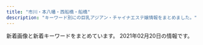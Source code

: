 ```yaml
---
title: "市川・本八幡・西船橋・船橋"
description: "キーワード別にの巨乳アジアン・チャイナエステ嬢情報をまとめました。"
---
```


新着画像と新着キーワードをまとめています。
2021年02月20日の情報です。

<DmmAffiliateIns />
<KeywordTable
  shops={
    [
    {
        "name": "\u30d5\u30a7\u30a2\u30ea\u30fc",
        "img_links": [
            "http://www.club.relaxjp.info/images/rec1.png",
            "http://www.club.relaxjp.info/images/sys3.png",
            "http://www.club.relaxjp.info/files/007.jpg",
            "http://www.club.relaxjp.info/files/013.jpg",
            "http://www.club.relaxjp.info/images/staff_t.png",
            "http://www.club.relaxjp.info/files/007-02.jpg",
            "http://www.club.relaxjp.info/images/mobile.jpg",
            "http://www.club.relaxjp.info/images/interior_t.png",
            "http://www.club.relaxjp.info/images/int1.png",
            "http://www.club.relaxjp.info/images/link_t.png",
            "http://www.club.relaxjp.info/images/rec2.png",
            "http://www.club.relaxjp.info/images/sys1.png",
            "http://www.club.relaxjp.info/files/004-02.jpg",
            "http://www.club.relaxjp.info/images/ta.jpg",
            "http://www.club.relaxjp.info/files/004.jpg",
            "http://www.club.relaxjp.info/images/head.jpg",
            "http://www.club.relaxjp.info/files/014-02.jpg",
            "http://www.club.relaxjp.info/files/009-02.jpg",
            "http://www.club.relaxjp.info/files/014.jpg",
            "http://www.club.relaxjp.info/images/int2.png",
            "http://www.club.relaxjp.info/images/line.png",
            "http://www.club.relaxjp.info/files/009.jpg",
            "http://www.club.relaxjp.info/images/sys2.png",
            "http://www.club.relaxjp.info/files/006-02.jpg",
            "http://www.club.relaxjp.info/images/b1.jpg",
            "http://www.club.relaxjp.info/files/013-02.jpg",
            "http://www.club.relaxjp.info/images/b2.jpg",
            "http://www.club.relaxjp.info/files/006.jpg"
        ],
        "url": "http://www.club.relaxjp.info/",
        "station": "JR\u672c\u516b\u5e61\u99c5\u5317\u53e3",
        "keywords": {
            "D": 5,
            "86": 2,
            "C": 1,
            "87": 4
        }
    },
    {
        "keywords": {
            "86": 1,
            "87": 5,
            "D": 6
        },
        "img_links": [
            "http://www.gokujobijin.iesjp.com/images/top01.png",
            "http://www.gokujobijin.iesjp.com/files/004-02.jpg",
            "http://www.gokujobijin.iesjp.com/files/004.jpg",
            "http://www.gokujobijin.iesjp.com/files/002.jpg",
            "http://www.gokujobijin.iesjp.com/files/006.jpg",
            "http://www.gokujobijin.iesjp.com/images/nav-005.png",
            "http://www.gokujobijin.iesjp.com/images/nav-003.png",
            "http://www.gokujobijin.iesjp.com/files/005.jpg",
            "http://www.gokujobijin.iesjp.com/files/007.jpg",
            "http://www.gokujobijin.iesjp.com/images/tel.png",
            "http://www.gokujobijin.iesjp.com/images/top003.png",
            "http://www.gokujobijin.iesjp.com/images/s1.jpg",
            "http://www.gokujobijin.iesjp.com/files/002-02.jpg",
            "http://www.gokujobijin.iesjp.com/images/nav-001.png",
            "http://www.gokujobijin.iesjp.com/files/007-02.jpg",
            "http://www.gokujobijin.iesjp.com/files/005-02.jpg",
            "http://www.gokujobijin.iesjp.com/images/top02-left.png",
            "http://www.gokujobijin.iesjp.com/images/nav-002.png",
            "http://www.gokujobijin.iesjp.com/images/osusume01.png",
            "http://www.gokujobijin.iesjp.com/images/nav-004.png",
            "http://www.gokujobijin.iesjp.com/images/nav-006.png",
            "http://www.gokujobijin.iesjp.com/files/006-02.jpg",
            "http://www.gokujobijin.iesjp.com/files/001-02.jpg",
            "http://www.gokujobijin.iesjp.com/files/001.jpg"
        ],
        "url": "http://www.gokujobijin.iesjp.com/",
        "station": "JR\u8239\u6a4b\u99c5\u5317\u53e3",
        "name": "\u6975\u4e0a\u7f8e\u4eba"
    },
    {
        "url": "https://prince.iest.info/",
        "keywords": {},
        "station": "JR\u897f\u8239\u6a4b\u99c5\u5317\u53e3",
        "name": "\u30d7\u30ea\u30f3\u30bb\u30b9",
        "img_links": []
    },
    {
        "station": "JR\u8239\u6a4b\u99c5\u5317\u53e3",
        "img_links": [
            "http://happy.relaxnabi.com/css/staff/staff000008.jpg",
            "http://happy.relaxnabi.com/css/nav/nav-001.png",
            "http://happy.relaxnabi.com/css/nav/nav-002.png",
            "http://happy.relaxnabi.com/css/staff/staff017.jpg",
            "http://happy.relaxnabi.com/css/staff/staff-04.jpg",
            "http://happy.relaxnabi.com/css/staff/staff-007-a.jpg",
            "http://happy.relaxnabi.com/css/staff/staff-10.jpg",
            "http://happy.relaxnabi.com/css/staff/staff000008-a.jpg",
            "http://happy.relaxnabi.com/css/staff/staff-007.jpg",
            "http://happy.relaxnabi.com/css/staff/staff017-a.jpg",
            "http://happy.relaxnabi.com/css/top0001.png",
            "http://happy.relaxnabi.com/css/nav/nav-004.png",
            "http://happy.relaxnabi.com/css/staff/staff0001.jpg",
            "http://happy.relaxnabi.com/css/nav/nav-003.png",
            "http://happy.relaxnabi.com/css/staff/staff-04-a.jpg",
            "http://happy.relaxnabi.com/css/staff/staff-05-a.jpg",
            "http://happy.relaxnabi.com/css/staff/staff0001-a.jpg",
            "http://happy.relaxnabi.com/css/staff/staff000003-a.jpg",
            "http://happy.relaxnabi.com/css/staff/staff000003.jpg",
            "http://happy.relaxnabi.com/css/nav/nav-006.png",
            "http://happy.relaxnabi.com/css/staff/staff-10-a.jpg",
            "http://happy.relaxnabi.com/css/staff/staff-05.jpg",
            "http://happy.relaxnabi.com/css/nav/nav-005.png",
            "http://happy.relaxnabi.com/css/tel01.png",
            "http://happy.relaxnabi.com/css/top-03.png"
        ],
        "name": "\u30de\u30fc\u30e1\u30a4\u30c9",
        "keywords": {
            "F": 1,
            "E": 4,
            "D": 2,
            "91": 1,
            "90": 2,
            "92": 4,
            "88": 1
        },
        "url": "http://happy.relaxnabi.com/"
    },
    {
        "url": "http://nigyohime.ebb.jp/",
        "station": "JR\u5e02\u5ddd\u99c5\u5357\u53e3",
        "name": "\u4eba\u9b5a\u59eb",
        "img_links": [
            "http://nigyohime.ebb.jp/top.jpg",
            "http://nigyohime.ebb.jp/2/uploadimg/1606276938.jpg",
            "http://nigyohime.ebb.jp/2/uploadimg/1606276885.jpg",
            "http://nigyohime.ebb.jp/ditu2.jpg",
            "http://nigyohime.ebb.jp/3.jpg",
            "http://nigyohime.ebb.jp/2.jpg",
            "http://nigyohime.ebb.jp/b_news.png",
            "http://nigyohime.ebb.jp/4.jpg",
            "http://nigyohime.ebb.jp/1.jpg",
            "http://nigyohime.ebb.jp/2/uploadimg/1610266405.jpg",
            "http://nigyohime.ebb.jp/b_girl.png",
            "http://nigyohime.ebb.jp/staff_t.jpg",
            "http://nigyohime.ebb.jp/line.png",
            "http://nigyohime.ebb.jp/2/uploadimg/1606276829.jpg"
        ],
        "keywords": {
            "C": 6,
            "86": 6,
            "83": 6
        }
    },
    {
        "url": "http://yusintei.top/",
        "station": "\u539f\u6728\u4e2d\u5c71\u99c5\u5317\u53e3",
        "name": "\u7652\u5fc3\u90b8",
        "keywords": {
            "83": 1,
            "E": 1,
            "C": 1,
            "D": 1,
            "84": 1,
            "86": 1
        },
        "img_links": [
            "http://yusintei.top/images/g112.jpg",
            "http://yusintei.top/images/yuli.jpg",
            "http://yusintei.top/images/p1.jpg",
            "http://yusintei.top/images/nei2.jpg",
            "http://yusintei.top/images/g113.jpg",
            "http://yusintei.top/images/p3.jpg",
            "http://yusintei.top/images/men_4.png",
            "http://yusintei.top/images/zi-staff.png",
            "http://yusintei.top/images/g9.jpg",
            "http://yusintei.top/images/g114.jpg",
            "http://yusintei.top/images/left3.jpg",
            "http://yusintei.top/images/g83.jpg",
            "http://yusintei.top/images/men_6.png",
            "http://yusintei.top/images/men_1.png",
            "http://yusintei.top/images/p8.jpg",
            "http://yusintei.top/images/p5.jpg",
            "http://yusintei.top/images/yumi.jpg",
            "http://yusintei.top/images/men_2.png",
            "http://yusintei.top/images/01.jpg",
            "http://yusintei.top/images/g1.jpg",
            "http://yusintei.top/images/g1-2.jpg",
            "http://yusintei.top/images/g10.jpg",
            "http://yusintei.top/images/g7.jpg",
            "http://yusintei.top/images/g84.jpg",
            "http://yusintei.top/images/men_7.png",
            "http://yusintei.top/images/01.png",
            "http://yusintei.top/images/g82.jpg",
            "http://yusintei.top/images/g12.jpg",
            "http://yusintei.top/images/p2.jpg",
            "http://yusintei.top/images/tel.jpg",
            "http://yusintei.top/images/p6.jpg",
            "http://yusintei.top/images/p4.jpg",
            "http://yusintei.top/images/men_5.png",
            "http://yusintei.top/images/emi.jpg",
            "http://yusintei.top/images/g0.jpg",
            "http://yusintei.top/images/g8.jpg",
            "http://yusintei.top/images/g1-3.jpg",
            "http://yusintei.top/images/g2.jpg",
            "http://yusintei.top/images/g11.jpg",
            "http://yusintei.top/images/p7.jpg",
            "http://yusintei.top/images/men_3.png",
            "http://yusintei.top/images/zi-link.png"
        ]
    },
    {
        "station": "JR\u8239\u6a4b\u99c5\u5357\u53e3",
        "name": "\u304a\u304b\u3048\u308a",
        "url": "http://www.rainday.tokyo/",
        "keywords": {
            "D": 8,
            "84": 2,
            "C": 19
        },
        "img_links": [
            "http://www.rainday.tokyo/picture/top-img10.jpg",
            "http://www.rainday.tokyo/uploads/210128/1-21012Q34342456.jpg",
            "http://www.rainday.tokyo/picture/top-img01.png",
            "http://www.rainday.tokyo/uploads/210201/1-210201093404243.jpg",
            "http://www.rainday.tokyo/uploads/210114/1-2101140ZUK24.jpg",
            "http://www.rainday.tokyo/uploads/201012/1-201012131606344.jpg",
            "http://www.rainday.tokyo/uploads/201006/1-201006105515150.jpg",
            "http://www.rainday.tokyo/picture/3.jpg",
            "http://www.rainday.tokyo/uploads/201012/1-201012133110634.jpg",
            "http://www.rainday.tokyo/picture/tel.png",
            "http://www.rainday.tokyo/picture/2.jpg",
            "http://www.rainday.tokyo/picture/call.png",
            "http://www.rainday.tokyo/uploads/200612/1-200612091HL45.jpg",
            "http://www.rainday.tokyo/uploads/210128/1-21012Q34313I2.jpg",
            "http://www.rainday.tokyo/uploads/201005/1-201005135243W9.jpg",
            "http://www.rainday.tokyo/uploads/210217/1-21021G10339601.jpg",
            "http://www.rainday.tokyo/uploads/201208/1-20120QS92JD.jpg",
            "http://www.rainday.tokyo/uploads/201005/1-201005135623432.jpg",
            "http://www.rainday.tokyo/picture/4.jpg",
            "http://www.rainday.tokyo/uploads/201006/1-201006105351493.jpg",
            "http://www.rainday.tokyo/uploads/210201/1-210201093HN54.jpg",
            "http://www.rainday.tokyo/uploads/210217/1-21021G10356341.jpg",
            "http://www.rainday.tokyo/uploads/201005/1-201005135253U5.jpg",
            "http://www.rainday.tokyo/uploads/210114/1-2101140ZT91P.jpg",
            "http://www.rainday.tokyo/uploads/201005/1-2010051356113O.jpg",
            "http://www.rainday.tokyo/uploads/200612/1-20061209132D50.jpg",
            "http://www.rainday.tokyo/picture/1.jpg",
            "http://www.rainday.tokyo/uploads/200612/1-200612091611154.jpg"
        ]
    },
    {
        "img_links": [
            "http://tubakihime.link/_src/51831242/wechatimg145.jpg",
            "http://tubakihime.link/_src/51634162/wechatimg12_20210219184058214.jpg",
            "http://tubakihime.link/_src/51831241/wechatimg145.jpg",
            "http://tubakihime.link/_src/51634167/wechatimg10_20210219184058182.jpg",
            "http://tubakihime.link/_src/51831231/wechatimg145.jpg",
            "http://tubakihime.link/_src/49749213/wechatimg198_20190126093224863.jpg",
            "http://tubakihime.link/_src/51831233/wechatimg146_20210209143323225.jpg",
            "http://tubakihime.link/_src/51634163/wechatimg12_20210219184058214.jpg",
            "http://tubakihime.link/_src/49749272/navinavi_01.png",
            "http://tubakihime.link/_src/51831235/wechatimg146_20210209143323225.jpg",
            "http://tubakihime.link/_src/49749276/cam.jpg",
            "http://tubakihime.link/_src/49749299/slider2_20201209160139115.jpg",
            "http://tubakihime.link/_src/51634168/wechatimg10_20210219184058182.jpg",
            "http://tubakihime.link/_src/51634164/wechatimg11.jpg",
            "http://tubakihime.link/_src/49749301/slider1_20201209160139057.jpg",
            "http://tubakihime.link/_src/49749300/slider3_20201209160139119.jpg",
            "http://tubakihime.link/_src/51831232/wechatimg144.jpg",
            "http://tubakihime.link/_src/50686081/wechatimg12_20210219184058214.jpg",
            "http://tubakihime.link/_src/49749211/_k3_4082.jpg",
            "http://tubakihime.link/_src/51634161/wechatimg12_20210219184058214.jpg",
            "http://tubakihime.link/_src/51831236/wechatimg146_20210209143323225.jpg",
            "http://tubakihime.link/_src/51831240/wechatimg144.jpg",
            "http://tubakihime.link/_src/49922107/wechatimg10_20210219184058182.jpg",
            "http://tubakihime.link/_src/49922108/wechatimg11.jpg",
            "http://tubakihime.link/_src/51831239/wechatimg144.jpg",
            "http://tubakihime.link/_src/51831237/wechatimg146_20210209143323225.jpg",
            "http://tubakihime.link/_src/51634169/wechatimg10_20210219184058182.jpg",
            "http://tubakihime.link/_src/49749274/navinavi_02.png",
            "http://tubakihime.link/_src/51634166/wechatimg11.jpg",
            "http://tubakihime.link/_src/51634165/wechatimg11.jpg",
            "http://tubakihime.link/_src/51831243/wechatimg145.jpg",
            "http://tubakihime.link/_src/49749277/cam.jpg",
            "http://tubakihime.link/_src/49749257/slider5_20201209160139125.jpg",
            "http://tubakihime.link/_src/51831238/wechatimg144.jpg"
        ],
        "keywords": {},
        "name": "\u304a\u5e30\u308ababy",
        "url": "http://tubakihime.link/",
        "station": "JR\u8239\u6a4b\u99c5\u5357\u30ed"
    },
    {
        "name": "\u5f69",
        "url": "http://www.aya-aroma.com/",
        "img_links": [
            "http://www.aya-aroma.com/files/010-03.jpg",
            "http://www.aya-aroma.com/files/010.jpg",
            "http://www.aya-aroma.com/images/melmaga.jpg",
            "http://www.aya-aroma.com/files/008-02.jpg",
            "http://www.aya-aroma.com/files/008.jpg",
            "http://www.aya-aroma.com/files/002.jpg",
            "http://www.aya-aroma.com/files/002-03.jpg",
            "http://www.aya-aroma.com/files/003-02.jpg",
            "http://www.aya-aroma.com/files/003-03.jpg",
            "http://www.aya-aroma.com/images/mobile.jpg",
            "http://www.aya-aroma.com/files/015-02.jpg",
            "http://www.aya-aroma.com/images/concept.jpg",
            "http://www.aya-aroma.com/files/015-03.jpg",
            "http://www.aya-aroma.com/files/001.jpg",
            "http://www.aya-aroma.com/files/001-03.jpg",
            "http://www.aya-aroma.com/files/010-02.jpg",
            "http://www.aya-aroma.com/files/015.jpg",
            "http://www.aya-aroma.com/images/coverGirlParts.png",
            "http://www.aya-aroma.com/images/backlistbtn.png",
            "http://www.aya-aroma.com/files/002-02.jpg",
            "http://www.aya-aroma.com/files/003.jpg",
            "http://www.aya-aroma.com/files/001-02.jpg",
            "http://www.aya-aroma.com/files/008-03.jpg"
        ],
        "station": "JR\u5e02\u5ddd\u99c5\u5357\u53e3",
        "keywords": {
            "D": 9,
            "87": 3,
            "C": 6,
            "84": 3,
            "86": 12
        }
    },
    {
        "img_links": [
            "http://iyashinomori.dnsfor.me/images/masmises.jpg",
            "http://iyashinomori.dnsfor.me/images/akasuri.jpg",
            "http://iyashinomori.dnsfor.me/images/ami.jpg",
            "http://iyashinomori.dnsfor.me/images/aroma.jpg",
            "http://iyashinomori.dnsfor.me/images/massaji.jpg",
            "http://iyashinomori.dnsfor.me/images/mas-de.jpg",
            "http://iyashinomori.dnsfor.me/images/aya2.jpg",
            "http://iyashinomori.dnsfor.me/images/momoka.jpg",
            "http://iyashinomori.dnsfor.me/images/main_09.jpg",
            "http://iyashinomori.dnsfor.me/images/nav-staff.jpg",
            "http://iyashinomori.dnsfor.me/images/lanmu-c_03.jpg",
            "http://iyashinomori.dnsfor.me/images/nav-job.jpg",
            "http://iyashinomori.dnsfor.me/images/mari.jpg",
            "http://iyashinomori.dnsfor.me/images/iyashi_qr.png",
            "http://iyashinomori.dnsfor.me/images/nako.jpeg",
            "http://iyashinomori.dnsfor.me/images/anna.jpg"
        ],
        "station": "JR\u897f\u8239\u6a4b\u99c5\u5317\u53e3",
        "url": "http://iyashinomori.dnsfor.me/",
        "name": "\u7652\u3057\u306e\u68ee",
        "keywords": {}
    },
    {
        "img_links": [
            "http://momo.rankuens.com/css/staff/staff03.jpg",
            "http://momo.rankuens.com/css/staff/staff02.jpg",
            "http://momo.rankuens.com/css/foot.jpg",
            "http://momo.rankuens.com/images/call.png",
            "http://momo.rankuens.com/css/head.jpg",
            "http://momo.rankuens.com/css/top01.jpg",
            "http://momo.rankuens.com/css/staff/staff01.jpg"
        ],
        "station": "JR\u897f\u8239\u6a4b\u99c5\u5357\u53e3",
        "name": "\u3082\u3082\u3061\u3083\u3093",
        "url": "http://momo.rankuens.com/",
        "keywords": {
            "E": 1,
            "92": 1,
            "89": 2,
            "C": 6,
            "D": 2
        }
    },
    {
        "keywords": {},
        "station": "\u99ac\u8fbc\u6ca2\u99c5\u6771\u53e3",
        "url": "http://www.kanda-es.info/",
        "img_links": [
            "http://www.kanda-es.info/staff/anna.jpg",
            "http://www.kanda-es.info/images/tg.jpg",
            "http://www.kanda-es.info/images/int2.jpg",
            "http://www.kanda-es.info/staff/risa.jpg",
            "http://www.kanda-es.info/images/int1.jpg",
            "http://www.kanda-es.info/img/sora1.jpg",
            "http://www.kanda-es.info/images/interior_t.jpg",
            "http://www.kanda-es.info/images/staff_t.jpg",
            "http://www.kanda-es.info/img/anna1.jpg",
            "http://www.kanda-es.info/images/mobile.jpg",
            "http://www.kanda-es.info/staff/sora.jpg",
            "http://www.kanda-es.info/images/info.jpg",
            "http://www.kanda-es.info/images/news.jpg",
            "http://www.kanda-es.info/img/risa1.jpg",
            "http://www.kanda-es.info/images/sys2.jpg",
            "http://www.kanda-es.info/images/sys1.jpg"
        ],
        "name": "Blue\uff5e\u30d6\u30eb\u30fc\uff5e"
    },
    {
        "name": "\u30d4\u30f3\u30af\u30ed\u30fc\u30ba",
        "keywords": {},
        "station": "JR\u897f\u8239\u6a4b\u99c5\u5357\u53e3",
        "url": "http://es-cupid.work/",
        "img_links": [
            "http://es-cupid.work/_src/52347828/wechatimg1948_20210209180404772.jpg",
            "http://es-cupid.work/_src/52259800/dscf1336.jpg",
            "http://es-cupid.work/_src/52259839/slider3.jpg",
            "http://es-cupid.work/_src/52259826/navi_01.png",
            "http://es-cupid.work/_src/52259815/slider3.jpg",
            "http://es-cupid.work/_src/52259848/wechatimg24_20210209180404719.jpg",
            "http://es-cupid.work/_src/52259828/navi_02.png",
            "http://es-cupid.work/_src/52259838/slider2.jpg",
            "http://es-cupid.work/_src/52259806/wechatimg1796.jpg",
            "http://es-cupid.work/_src/52259776/navi_02.png",
            "http://es-cupid.work/_src/52259830/navi_03.png",
            "http://es-cupid.work/_src/52259857/wechatimg58.jpg",
            "http://es-cupid.work/_src/52259772/slider1.jpg",
            "http://es-cupid.work/_src/52347831/wechatimg1948_20210209180404772.jpg",
            "http://es-cupid.work/_src/52259816/cam.png",
            "http://es-cupid.work/_src/53013598/wechatimg156_20201204121933737.jpg",
            "http://es-cupid.work/_src/52259774/navi_01.png",
            "http://es-cupid.work/_src/52259778/navi_03.png",
            "http://es-cupid.work/_src/53013600/wechatimg1478_20210209180404742.jpg",
            "http://es-cupid.work/_src/52259802/wechatimg1797.jpg",
            "http://es-cupid.work/_src/52259832/navi_04.png",
            "http://es-cupid.work/_src/52259834/navi_05.png",
            "http://es-cupid.work/_src/52259855/wechatimg61.jpg",
            "http://es-cupid.work/_src/52259846/wechatimg1796.jpg",
            "http://es-cupid.work/_src/52259814/slider2.jpg",
            "http://es-cupid.work/_src/52259782/navi_05.png",
            "http://es-cupid.work/_src/52259853/wechatimg59.jpg",
            "http://es-cupid.work/_src/52259842/wechatimg1797.jpg",
            "http://es-cupid.work/_src/52259844/421609049373_.pic.jpg",
            "http://es-cupid.work/_src/53013725/wechatimg156_20201204121933737.jpg",
            "http://es-cupid.work/_src/52259798/_x1m6343.jpg",
            "http://es-cupid.work/_src/53013741/wechatimg1478_20210209180404742.jpg",
            "http://es-cupid.work/_src/52259859/wechatimg60.jpg",
            "http://es-cupid.work/_src/52259804/421609049373_.pic.jpg",
            "http://es-cupid.work/_src/52259808/wechatimg24_20210209180404719.jpg",
            "http://es-cupid.work/_src/52259837/slider1.jpg",
            "http://es-cupid.work/_src/52259780/navi_04.png"
        ]
    },
    {
        "url": "http://www.iyashinoumi.com/",
        "keywords": {},
        "img_links": [
            "http://www.iyashinoumi.com/img/miss24sb.jpg",
            "http://www.iyashinoumi.com/img/miss28sb.jpg",
            "http://www.iyashinoumi.com/img/miss7sb.jpg",
            "http://www.iyashinoumi.com/img/miss25sb.jpg",
            "http://www.iyashinoumi.com/img/miss7s.jpg",
            "http://www.iyashinoumi.com/img/tel1.png",
            "http://www.iyashinoumi.com/img/miss27sb.jpg",
            "http://www.iyashinoumi.com/img/sTitle_left.png",
            "http://www.iyashinoumi.com/img/miss6sb.jpg",
            "http://www.iyashinoumi.com/img/sTitle_right.png"
        ],
        "name": "\u7652\u3057\u306e\u6d77",
        "station": "\u5e02\u5ddd\u99c5\u5317\u53e3"
    },
    {
        "name": "\u3055\u304f\u3089",
        "img_links": [
            "http://stylelife.work/Public/Wap/picture/m-tel.png",
            "http://stylelife.work/Uploads/user/5deb614369ccd.jpg",
            "http://stylelife.work/Uploads/user/5dfc857c95e57.jpg",
            "http://stylelife.work/Uploads/user/5ef9a9fd8cd20.jpg",
            "http://stylelife.work/Uploads/user/5ebf50cc42240.jpg",
            "http://stylelife.work/Uploads/user/601789a317c0d.jpg",
            "http://stylelife.work/Uploads/user/5de74b09394d7.jpg",
            "http://stylelife.work/Uploads/user/5eb35a13a1df3.jpg",
            "http://stylelife.work/Public/Wap/picture/staff-pc.png",
            "http://stylelife.work/Uploads/user/5de74b9acbf92.jpg",
            "http://stylelife.work/Uploads/user/5e1d330613089.jpg",
            "http://stylelife.work/Uploads/user/5f7ea89496e3e.jpg",
            "http://stylelife.work/ueditor/php/upload/image/20180712/1531374173659035.png",
            "http://stylelife.work/Uploads/user/601789f869a29.jpg",
            "http://stylelife.work/Uploads/user/60178961290e1.jpg",
            "http://stylelife.work/Public/Wap/picture/m-foot.png",
            "http://stylelife.work/Public/Wap/picture/sp-line.png",
            "http://stylelife.work/Uploads/user/5e4101be77e18.jpg",
            "http://stylelife.work/Uploads/user/5e1d3400053fa.jpg",
            "http://stylelife.work/Uploads/user/60178ac3e9112.jpg",
            "http://stylelife.work/ueditor/php/upload/image/20180712/1531373827278035.png",
            "http://stylelife.work/Public/Wap/picture/sp-staff-list.png",
            "http://stylelife.work/Uploads/user/5ebfa12d5429d.jpg",
            "http://stylelife.work/Uploads/user/5fe143f28e361.jpg",
            "http://stylelife.work/Uploads/user/5f50833fd5a74.jpg",
            "http://stylelife.work/Uploads/user/5f3cd192667f4.jpg",
            "http://stylelife.work/ueditor/php/upload/image/20180712/1531367078235696.png",
            "http://stylelife.work/Uploads/user/6017898b00273.jpg",
            "http://stylelife.work/Uploads/user/5ebf4ff2905f1.jpg",
            "http://stylelife.work/Uploads/user/5e68a1524c2d2.jpg",
            "http://stylelife.work/Uploads/user/5de74b74a4faa.jpg",
            "http://stylelife.work/Uploads/user/5e79901ca108f.jpg"
        ],
        "keywords": {
            "F": 2,
            "D": 1,
            "\u80f8": 1
        },
        "station": "JR\u897f\u8239\u6a4b\u99c5\u5317\u53e3",
        "url": "http://stylelife.work/"
    },
    {
        "name": "NEW \u82b1\u30ce\u97f3",
        "keywords": {
            "C": 16
        },
        "url": "http://hanaoto.pw/",
        "station": "JR\u897f\u8239\u6a4b\u99c5\u5357\u53e3",
        "img_links": [
            "http://hanaoto.pw/images/yy2.jpg",
            "http://hanaoto.pw/images/mm1.jpg",
            "http://hanaoto.pw/images/flash5.jpg",
            "http://hanaoto.pw/images/sptel.png",
            "http://hanaoto.pw/images/flash4.jpg",
            "http://hanaoto.pw/images/flash3.jpg",
            "http://hanaoto.pw/images/a02.jpg",
            "http://hanaoto.pw/images/maga.jpg",
            "http://hanaoto.pw/images/ami1.jpg",
            "http://hanaoto.pw/images/mobile.png",
            "http://hanaoto.pw/images/g6.jpg",
            "http://hanaoto.pw/images/nana1.jpg",
            "http://hanaoto.pw/images/la.jpg",
            "http://hanaoto.pw/images/tel.png",
            "http://hanaoto.pw/images/g2.jpg",
            "http://hanaoto.pw/images/flash.jpg",
            "http://hanaoto.pw/images/maga1.jpg"
        ]
    },
    {
        "img_links": [
            "https://aroma-cafe.xyz.mn/images/room4.jpg",
            "https://aroma-cafe.xyz.mn/photos/sites/24/2021/02/2021021015592731.jpg",
            "https://aroma-cafe.xyz.mn/images/s_link.jpg",
            "https://aroma-cafe.xyz.mn/images/new.jpg",
            "https://aroma-cafe.xyz.mn/images/mobile.jpg",
            "https://aroma-cafe.xyz.mn/images/top.jpg",
            "https://aroma-cafe.xyz.mn/photos/sites/24/2021/02/2021021016025433.jpg",
            "https://aroma-cafe.xyz.mn/photos/sites/24/2021/02/2021021015445228.jpg",
            "https://aroma-cafe.xyz.mn/images/s1.jpg",
            "https://aroma-cafe.xyz.mn/images/s2.jpg",
            "https://aroma-cafe.xyz.mn/images/room3.jpg",
            "https://aroma-cafe.xyz.mn/images/room1.jpg",
            "https://aroma-cafe.xyz.mn/photos/sites/24/2021/02/2021021016061177.jpg",
            "https://aroma-cafe.xyz.mn/images/s_staff.jpg",
            "https://aroma-cafe.xyz.mn/images/tel.jpg",
            "https://aroma-cafe.xyz.mn/images/s_face.jpg",
            "https://aroma-cafe.xyz.mn/images/news_bj2.jpg",
            "https://aroma-cafe.xyz.mn/images/s_news.jpg",
            "https://aroma-cafe.xyz.mn/images/room2.jpg",
            "https://aroma-cafe.xyz.mn/photos/sites/24/2021/02/2021021015510397.jpg",
            "https://aroma-cafe.xyz.mn/photos/sites/24/2021/02/2021021016014439.jpg",
            "https://aroma-cafe.xyz.mn/images/ac.jpg"
        ],
        "url": "https://aroma-cafe.xyz.mn/",
        "keywords": {
            "E": 36,
            "C": 32,
            "F": 36,
            "D": 18,
            "86": 18,
            "87": 36,
            "83": 18,
            "89": 18,
            "85": 18
        },
        "name": "\u30a2\u30ed\u30de\u30ab\u30d5\u30a7\uff5eAroma cafe\uff5e",
        "station": "\u897f\u8239\u6a4b\u99c5"
    },
    {
        "url": "http://sminfvnda.xyz/",
        "station": "\u4eac\u6210\u8239\u6a4b\u99c5",
        "img_links": [],
        "keywords": {},
        "name": "\u8309\u8389\u82b1"
    },
    {
        "station": "JR\u897f\u8239\u6a4b\u99c5",
        "keywords": {
            "F": 33,
            "83": 31,
            "90": 31,
            "G": 33,
            "85": 31,
            "88": 31,
            "C": 54,
            "87": 31,
            "E": 33,
            "86": 2,
            "D": 35
        },
        "name": "\u96c5\u7f8e\uff5eMIYABI",
        "url": "https://miyabi.jpn.vin",
        "img_links": [
            "https://miyabi.jpn.vin/images/btn_side04.png",
            "https://miyabi.jpn.vin/photos/sites/21/2021/01/2021012608003647.jpg",
            "https://miyabi.jpn.vin/images/btn_side05.png",
            "https://miyabi.jpn.vin/images/sp_top.png",
            "https://miyabi.jpn.vin/images/btn_side07.png",
            "https://miyabi.jpn.vin/images/btn_side01.png",
            "https://miyabi.jpn.vin/photos/sites/21/2021/01/202101260800351.jpg",
            "https://miyabi.jpn.vin/photos/sites/21/2021/01/2021012608003883.jpg",
            "https://miyabi.jpn.vin/images/btn_side06.png",
            "https://miyabi.jpn.vin/photos/sites/21/2021/01/2021012608003796.jpg",
            "https://miyabi.jpn.vin/images/top_slider03.jpg",
            "https://miyabi.jpn.vin/images/top.png",
            "https://miyabi.jpn.vin/images/btn_side03.png",
            "https://miyabi.jpn.vin/photos/sites/21/2021/01/2021012608004010.jpg",
            "https://miyabi.jpn.vin/photos/sites/21/2021/02/2021020102295578.jpg",
            "https://miyabi.jpn.vin/images/btn_side02.png"
        ]
    },
    {
        "station": "JR\u897f\u8239\u6a4b\u99c5\u5357\u53e3",
        "img_links": [
            "http://t-rakuen.work/staff/aya.jpg",
            "http://t-rakuen.work/staff/momo.jpg",
            "http://t-rakuen.work/staff/aki.jpg",
            "http://t-rakuen.work/img/nana1.jpg",
            "http://t-rakuen.work/images/rec2.jpg",
            "http://t-rakuen.work/img/risa1.jpg",
            "http://t-rakuen.work/img/aya1.jpg",
            "http://t-rakuen.work/staff/miya.jpg",
            "http://t-rakuen.work/img/aki1.jpg",
            "http://t-rakuen.work/img/mina1.jpg",
            "http://t-rakuen.work/staff/miho.jpg",
            "http://t-rakuen.work/staff/nana.jpg",
            "http://t-rakuen.work/img/koko1.jpg",
            "http://t-rakuen.work/staff/rena.jpg",
            "http://t-rakuen.work/images/sys4.jpg",
            "http://t-rakuen.work/img/ai1.jpg",
            "http://t-rakuen.work/staff/nami.jpg",
            "http://t-rakuen.work/img/miya1.jpg",
            "http://t-rakuen.work/staff/yuna.jpg",
            "http://t-rakuen.work/img/misaki1.jpg",
            "http://t-rakuen.work/img/ruru1.jpg",
            "http://t-rakuen.work/staff/emi.jpg",
            "http://t-rakuen.work/img/rena1.jpg",
            "http://t-rakuen.work/staff/natumi.jpg",
            "http://t-rakuen.work/images/news.png",
            "http://t-rakuen.work/staff/kiki.jpg",
            "http://t-rakuen.work/img/yuyu1.jpg",
            "http://t-rakuen.work/img/hikaru1.jpg",
            "http://t-rakuen.work/img/riri1.jpg",
            "http://t-rakuen.work/images/interior_t.jpg",
            "http://t-rakuen.work/img/miho1.jpg",
            "http://t-rakuen.work/images/head.jpg",
            "http://t-rakuen.work/images/sys2.jpg",
            "http://t-rakuen.work/staff/risa.jpg",
            "http://t-rakuen.work/staff/nazuki.jpg",
            "http://t-rakuen.work/staff/mika.jpg",
            "http://t-rakuen.work/staff/miyu.jpg",
            "http://t-rakuen.work/img/rina1.jpg",
            "http://t-rakuen.work/img/ayaka1.jpg",
            "http://t-rakuen.work/staff/nao.jpg",
            "http://t-rakuen.work/images/news_t.jpg",
            "http://t-rakuen.work/img/kiki1.jpg",
            "http://t-rakuen.work/img/nene1.jpg",
            "http://t-rakuen.work/staff/haru.jpg",
            "http://t-rakuen.work/images/int2.png",
            "http://t-rakuen.work/images/rec1.jpg",
            "http://t-rakuen.work/staff/ayaka.jpg",
            "http://t-rakuen.work/images/b2.jpg",
            "http://t-rakuen.work/img/yuna1.jpg",
            "http://t-rakuen.work/img/rika1.jpg",
            "http://t-rakuen.work/img/mimi1.jpg",
            "http://t-rakuen.work/img/yumi1.jpg",
            "http://t-rakuen.work/img/mika1.jpg",
            "http://t-rakuen.work/staff/rina.jpg",
            "http://t-rakuen.work/staff/mina.jpg",
            "http://t-rakuen.work/img/kasumi2.jpg",
            "http://t-rakuen.work/images/sys3.jpg",
            "http://t-rakuen.work/img/nao1.jpg",
            "http://t-rakuen.work/staff/haruna.jpg",
            "http://t-rakuen.work/img/nami1.jpg",
            "http://t-rakuen.work/staff/hikaru.jpg",
            "http://t-rakuen.work/staff/kasumi.jpg",
            "http://t-rakuen.work/img/natumi1.jpg",
            "http://t-rakuen.work/img/nazuki1.jpg",
            "http://t-rakuen.work/staff/mimi.jpg",
            "http://t-rakuen.work/staff/rara.jpg",
            "http://t-rakuen.work/img/rara1.jpg",
            "http://t-rakuen.work/img/haru1.jpg",
            "http://t-rakuen.work/staff/ruru.jpg",
            "http://t-rakuen.work/staff/riri.jpg",
            "http://t-rakuen.work/img/rio1.jpg",
            "http://t-rakuen.work/staff/yumi.jpg",
            "http://t-rakuen.work/staff/rio.jpg",
            "http://t-rakuen.work/img/rei1.jpg",
            "http://t-rakuen.work/images/b1.jpg",
            "http://t-rakuen.work/staff/koko.jpg",
            "http://t-rakuen.work/img/momo1.jpg",
            "http://t-rakuen.work/img/miyu1.jpg",
            "http://t-rakuen.work/img/emi1.jpg",
            "http://t-rakuen.work/staff/ai.jpg",
            "http://t-rakuen.work/staff/yuyu.jpg",
            "http://t-rakuen.work/images/int1.png",
            "http://t-rakuen.work/staff/rika.jpg",
            "http://t-rakuen.work/staff/nene.jpg",
            "http://t-rakuen.work/img/haruna1.jpg",
            "http://t-rakuen.work/img/kasumi1.jpg",
            "http://t-rakuen.work/staff/misaki.jpg",
            "http://t-rakuen.work/staff/rei.jpg",
            "http://t-rakuen.work/images/staff_t.jpg",
            "http://t-rakuen.work/img/sara1.jpg"
        ],
        "keywords": {},
        "name": "\u53f0\u5317\u697d\u5712",
        "url": "http://t-rakuen.work/"
    },
    {
        "station": "\u897f\u8239\u6a4b\u99c5\u5357\u53e3",
        "img_links": [
            "http://junpu.xyz.mn/photos/sites/129/2019/11/2019112612382247-450x675.jpg",
            "http://junpu.xyz.mn/photos/sites/129/2019/07/2019072615361857.jpg",
            "http://junpu.xyz.mn/photos/sites/129/2021/02/2021020111060861.jpg",
            "http://junpu.xyz.mn/images/r3.jpg",
            "http://junpu.xyz.mn/images/r4.jpg",
            "http://junpu.xyz.mn/photos/sites/129/2019/09/2019091210372889.jpg",
            "http://junpu.xyz.mn/photos/sites/129/2021/02/2021020114034474.jpg",
            "http://junpu.xyz.mn/photos/sites/129/2019/11/2019112612382247.jpg",
            "http://junpu.xyz.mn/photos/sites/129/2021/01/2021011113081255.jpg",
            "http://junpu.xyz.mn/images/line2.jpg",
            "http://junpu.xyz.mn/images/r1.jpg",
            "http://junpu.xyz.mn/images/top.jpg",
            "http://junpu.xyz.mn/photos/sites/129/2019/09/2019090515262527.jpg",
            "http://junpu.xyz.mn/images/end.png",
            "http://junpu.xyz.mn/images/s_news.jpg",
            "http://junpu.xyz.mn/photos/sites/129/2020/07/2020070311075192.jpg",
            "http://junpu.xyz.mn/images/r2.jpg"
        ],
        "keywords": {
            "85": 8,
            "88": 8,
            "F": 12,
            "90": 4,
            "G": 6,
            "83": 2,
            "D": 16,
            "C": 22,
            "91": 4,
            "86": 4,
            "E": 4
        },
        "name": "\u30a8\u30ec\u30ca\u30c9\u30fc\u30eb",
        "url": "http://junpu.xyz.mn/"
    },
    {
        "station": "JR\u897f\u8239\u6a4b\u99c5\u5357\u53e3",
        "img_links": [
            "http://www.diamond.mesthe.com/images/slider/2.jpg",
            "http://www.diamond.mesthe.com/images/slider/1.jpg",
            "http://www.diamond.mesthe.com/files/001.jpg",
            "http://www.diamond.mesthe.com/img/ttl_info.png",
            "http://www.diamond.mesthe.com/img/goback.jpg",
            "http://www.diamond.mesthe.com/files/003.jpg",
            "http://www.diamond.mesthe.com/img/tel.png",
            "http://www.diamond.mesthe.com/img/top_option01.jpg",
            "http://www.diamond.mesthe.com/files/002.jpg",
            "http://www.diamond.mesthe.com/files/001-02.jpg",
            "http://www.diamond.mesthe.com/files/002-02.jpg",
            "http://www.diamond.mesthe.com/img/ttl_therapist.png",
            "http://www.diamond.mesthe.com/images/slider/3.jpg",
            "http://www.diamond.mesthe.com/img/btn_side_mobile.jpg",
            "http://www.diamond.mesthe.com/img/ttl_news.png",
            "http://www.diamond.mesthe.com/files/004.jpg",
            "http://www.diamond.mesthe.com/img/btn_blog.png",
            "http://www.diamond.mesthe.com/img/top_option03.jpg",
            "http://www.diamond.mesthe.com/img/pickup.jpg",
            "http://www.diamond.mesthe.com/files/004-02.jpg",
            "http://www.diamond.mesthe.com/files/003-02.jpg",
            "http://www.diamond.mesthe.com/img/top_option04.jpg"
        ],
        "name": "\u30c0\u30a4\u30e4\u30e2\u30f3\u30c9",
        "url": "http://www.diamond.mesthe.com/",
        "keywords": {
            "87": 4,
            "86": 2,
            "C": 13,
            "D": 6,
            "88": 2
        }
    },
    {
        "name": "Rainbow\uff5e\u30ec\u30a4\u30f3\u30dc\u30fc\uff5e",
        "img_links": [
            "http://www.rainbow-relax.xyz/files/004-02.jpg",
            "http://www.rainbow-relax.xyz/files/006-02.jpg",
            "http://www.rainbow-relax.xyz/img/pickup.jpg",
            "http://www.rainbow-relax.xyz/files/001-02.jpg",
            "http://www.rainbow-relax.xyz/images/slider/3.jpg",
            "http://www.rainbow-relax.xyz/img/ttl_info.png",
            "http://www.rainbow-relax.xyz/files/003-02.jpg",
            "http://www.rainbow-relax.xyz/img/tel.png",
            "http://www.rainbow-relax.xyz/files/002-02.jpg",
            "http://www.rainbow-relax.xyz/files/005.jpg",
            "http://www.rainbow-relax.xyz/img/ttl_news.png",
            "http://www.rainbow-relax.xyz/files/006.jpg",
            "http://www.rainbow-relax.xyz/files/003.jpg",
            "http://www.rainbow-relax.xyz/img/goback.jpg",
            "http://www.rainbow-relax.xyz/images/slider/2.jpg",
            "http://www.rainbow-relax.xyz/files/005-02.jpg",
            "http://www.rainbow-relax.xyz/images/slider/1.jpg",
            "http://www.rainbow-relax.xyz/files/004.jpg",
            "http://www.rainbow-relax.xyz/img/btn_side_mobile.jpg",
            "http://www.rainbow-relax.xyz/files/002.jpg",
            "http://www.rainbow-relax.xyz/files/001.jpg"
        ],
        "keywords": {
            "85": 2,
            "C": 19,
            "87": 6,
            "D": 6,
            "86": 4
        },
        "url": "http://www.rainbow-relax.xyz/",
        "station": "JR\u8239\u6a4b\u99c5\u5317\u53e3"
    },
    {
        "station": "JR\u8239\u6a4b\u99c5\u5317\u53e3",
        "img_links": [
            "http://www.yumegokoro.esjp.info/images/barTherapist.png",
            "http://www.yumegokoro.esjp.info/files/013-02.jpg",
            "http://www.yumegokoro.esjp.info/images/barSystem.png",
            "http://www.yumegokoro.esjp.info/images/header.png",
            "http://www.yumegokoro.esjp.info/files/012-02.jpg",
            "http://www.yumegokoro.esjp.info/images/concept.png",
            "http://www.yumegokoro.esjp.info/files/015-02.jpg",
            "http://www.yumegokoro.esjp.info/files/017-03.jpg",
            "http://www.yumegokoro.esjp.info/images/barLink.png",
            "http://www.yumegokoro.esjp.info/images/barProfile.png",
            "http://www.yumegokoro.esjp.info/files/010-02.jpg",
            "http://www.yumegokoro.esjp.info/files/017.jpg",
            "http://www.yumegokoro.esjp.info/files/015-03.jpg",
            "http://www.yumegokoro.esjp.info/files/013-03.jpg",
            "http://www.yumegokoro.esjp.info/files/018.jpg",
            "http://www.yumegokoro.esjp.info/files/011.jpg",
            "http://www.yumegokoro.esjp.info/files/018-03.jpg",
            "http://www.yumegokoro.esjp.info/files/014-03.jpg",
            "http://www.yumegokoro.esjp.info/files/018-02.jpg",
            "http://www.yumegokoro.esjp.info/files/011-03.jpg",
            "http://www.yumegokoro.esjp.info/files/002-03.jpg",
            "http://www.yumegokoro.esjp.info/files/011-02.jpg",
            "http://www.yumegokoro.esjp.info/files/004-02.jpg",
            "http://www.yumegokoro.esjp.info/images/backBtn.png",
            "http://www.yumegokoro.esjp.info/files/012-03.jpg",
            "http://www.yumegokoro.esjp.info/files/010.jpg",
            "http://www.yumegokoro.esjp.info/files/004-03.jpg",
            "http://www.yumegokoro.esjp.info/images/btnTop.png",
            "http://www.yumegokoro.esjp.info/files/013.jpg",
            "http://www.yumegokoro.esjp.info/files/012.jpg",
            "http://www.yumegokoro.esjp.info/files/015.jpg",
            "http://www.yumegokoro.esjp.info/files/004.jpg",
            "http://www.yumegokoro.esjp.info/images/barProfileSche.png",
            "http://www.yumegokoro.esjp.info/images/barRecruit.png",
            "http://www.yumegokoro.esjp.info/images/barAccess.png",
            "http://www.yumegokoro.esjp.info/images/time.png",
            "http://www.yumegokoro.esjp.info/files/002.jpg",
            "http://www.yumegokoro.esjp.info/images/barSchedule.png",
            "http://www.yumegokoro.esjp.info/files/010-03.jpg",
            "http://www.yumegokoro.esjp.info/files/014.jpg",
            "http://www.yumegokoro.esjp.info/images/contentBottom.jpg",
            "http://www.yumegokoro.esjp.info/files/002-02.jpg",
            "http://www.yumegokoro.esjp.info/files/017-02.jpg",
            "http://www.yumegokoro.esjp.info/files/014-02.jpg"
        ],
        "name": "Pink Love",
        "url": "http://www.yumegokoro.esjp.info/",
        "keywords": {
            "88": 4,
            "87": 36,
            "D": 40
        }
    },
    {
        "station": "JR\u8239\u6a4b\u99c5\u5317\u53e3",
        "keywords": {
            "90": 1,
            "C": 1,
            "87": 1,
            "E": 1,
            "88": 3,
            "86": 1,
            "D": 4
        },
        "img_links": [
            "http://pinklady-esthe.net/img/st4.jpg",
            "http://pinklady-esthe.net/img/st1.jpg",
            "http://pinklady-esthe.net/img/noo.png",
            "http://pinklady-esthe.net/img/st5.jpg",
            "http://pinklady-esthe.net/img/t4.jpg",
            "http://pinklady-esthe.net/img/st6.jpg",
            "http://pinklady-esthe.net/img/f1.jpg",
            "http://pinklady-esthe.net/img/t3.jpg",
            "http://pinklady-esthe.net/img/r1.jpg",
            "http://pinklady-esthe.net/img/r4.jpg",
            "http://pinklady-esthe.net/img/t2.jpg",
            "http://pinklady-esthe.net/img/sm.jpg",
            "http://pinklady-esthe.net/img/t1.jpg",
            "http://pinklady-esthe.net/img/t5.jpg",
            "http://pinklady-esthe.net/img/r2.jpg",
            "http://pinklady-esthe.net/img/stt1.jpg",
            "http://pinklady-esthe.net/img/st3.jpg",
            "http://pinklady-esthe.net/img/r3.jpg",
            "http://pinklady-esthe.net/img/st2.jpg",
            "http://pinklady-esthe.net/img/t6.jpg",
            "http://pinklady-esthe.net/img/top.jpg",
            "http://pinklady-esthe.net/img/stt3.jpg",
            "http://pinklady-esthe.net/img/no.png"
        ],
        "name": "V\u611bP",
        "url": "http://pinklady-esthe.net/"
    },
    {
        "keywords": {
            "D": 14,
            "87": 12,
            "86": 4,
            "C": 2
        },
        "station": "JR\u897f\u8239\u6a4b\u99c5\u5357\u53e3",
        "name": "Honey",
        "url": "http://www.relax-honey.info/",
        "img_links": [
            "http://www.relax-honey.info/files/061-03.jpg",
            "http://www.relax-honey.info/files/067-02.jpg",
            "http://www.relax-honey.info/images/s_pick.jpg",
            "http://www.relax-honey.info/files/002-03.jpg",
            "http://www.relax-honey.info/files/021-02.jpg",
            "http://www.relax-honey.info/files/021.jpg",
            "http://www.relax-honey.info/images/end1.jpg",
            "http://www.relax-honey.info/files/069-02.jpg",
            "http://www.relax-honey.info/files/002.jpg",
            "http://www.relax-honey.info/images/slider/3.jpg",
            "http://www.relax-honey.info/images/mobile.jpg",
            "http://www.relax-honey.info/images/s_staff.jpg",
            "http://www.relax-honey.info/files/053.jpg",
            "http://www.relax-honey.info/images/top.jpg",
            "http://www.relax-honey.info/files/067.jpg",
            "http://www.relax-honey.info/files/065-03.jpg",
            "http://www.relax-honey.info/files/057-02.jpg",
            "http://www.relax-honey.info/files/057-03.jpg",
            "http://www.relax-honey.info/files/069-03.jpg",
            "http://www.relax-honey.info/files/061-02.jpg",
            "http://www.relax-honey.info/files/053-02.jpg",
            "http://www.relax-honey.info/files/069.jpg",
            "http://www.relax-honey.info/images/s_info.jpg",
            "http://www.relax-honey.info/files/021-03.jpg",
            "http://www.relax-honey.info/files/057.jpg",
            "http://www.relax-honey.info/files/053-03.jpg",
            "http://www.relax-honey.info/images/s_news.jpg",
            "http://www.relax-honey.info/files/061.jpg",
            "http://www.relax-honey.info/images/slider/2.jpg",
            "http://www.relax-honey.info/files/002-02.jpg",
            "http://www.relax-honey.info/images/nbj3.jpg",
            "http://www.relax-honey.info/images/slider/1.jpg",
            "http://www.relax-honey.info/files/065.jpg",
            "http://www.relax-honey.info/files/065-02.jpg",
            "http://www.relax-honey.info/files/067-03.jpg",
            "http://www.relax-honey.info/images/1.jpg"
        ]
    },
    {
        "name": "Ariel\u30fb\u30a2\u30ea\u30a8\u30eb",
        "keywords": {},
        "url": "http://ariel.esthe.me/",
        "img_links": [],
        "station": "\u897f\u8239\u6a4b\u99c5\u5357\u53e3"
    },
    {
        "name": "COCO",
        "url": "https://co.aoaoeo.com/",
        "img_links": [],
        "keywords": {},
        "station": "\u8239\u6a4b\u99c5\u5317\u53e3"
    },
    {
        "name": "\u611b\u7740",
        "img_links": [
            "http://www.es-ai.link/images/head.jpg",
            "http://www.es-ai.link/images/tg.jpg",
            "http://www.es-ai.link/staff/hana.jpg",
            "http://www.es-ai.link/images/info.jpg",
            "http://www.es-ai.link/images/interior_t.jpg",
            "http://www.es-ai.link/staff/yuna.jpg",
            "http://www.es-ai.link/images/b2.jpg",
            "http://www.es-ai.link/images/sys1.jpg",
            "http://www.es-ai.link/staff/riri.jpg",
            "http://www.es-ai.link/images/news.jpg",
            "http://www.es-ai.link/images/int2.jpg",
            "http://www.es-ai.link/images/b1.jpg",
            "http://www.es-ai.link/images/b3.jpg",
            "http://www.es-ai.link/images/staff_t.jpg",
            "http://www.es-ai.link/img/hana1.jpg",
            "http://www.es-ai.link/img/yuna1.jpg",
            "http://www.es-ai.link/images/mobile.jpg",
            "http://www.es-ai.link/images/sys2.jpg",
            "http://www.es-ai.link/img/riri1.jpg",
            "http://www.es-ai.link/images/int1.jpg"
        ],
        "keywords": {},
        "station": "\u5e02\u5ddd\u99c5\u5317\u53e3",
        "url": "http://www.es-ai.link/"
    },
    {
        "keywords": {
            "93": 1,
            "D": 1,
            "E": 5,
            "90": 2,
            "86": 2,
            "92": 2,
            "C": 4,
            "89": 1
        },
        "station": "JR\u8239\u6a4b\u99c5\u5317\u53e3",
        "name": "\u6696 \uff5eHinata\uff5e",
        "img_links": [
            "http://hinata.relaxnabi.com/css/staff/staff-007-a.jpg",
            "http://hinata.relaxnabi.com/css/staff/staff00001-a.jpg",
            "http://hinata.relaxnabi.com/css/staff/staff-007.jpg",
            "http://hinata.relaxnabi.com/css/tel01.png",
            "http://hinata.relaxnabi.com/css/staff/staff00001.jpg",
            "http://hinata.relaxnabi.com/css/nav/sub-004.jpg",
            "http://hinata.relaxnabi.com/css/staff/staff-06.jpg",
            "http://hinata.relaxnabi.com/css/nav/nav-001.jpg",
            "http://hinata.relaxnabi.com/css/nav/sub-003.jpg",
            "http://hinata.relaxnabi.com/css/staff/staff-08-a.jpg",
            "http://hinata.relaxnabi.com/css/main-left03.jpg",
            "http://hinata.relaxnabi.com/css/staff/staff00003-a.jpg",
            "http://hinata.relaxnabi.com/css/right.jpg",
            "http://hinata.relaxnabi.com/css/staff/staff15.jpg",
            "http://hinata.relaxnabi.com/css/osusume38.jpg",
            "http://hinata.relaxnabi.com/css/staff/staff-08.jpg",
            "http://hinata.relaxnabi.com/css/nav/nav-002.jpg",
            "http://hinata.relaxnabi.com/css/nav/sub-002.jpg",
            "http://hinata.relaxnabi.com/css/girls001.jpg",
            "http://hinata.relaxnabi.com/img/tiaowen.png",
            "http://hinata.relaxnabi.com/css/nav/sub-005.jpg",
            "http://hinata.relaxnabi.com/css/staff/staff15-a.jpg",
            "http://hinata.relaxnabi.com/css/staff/staff00004-a.jpg",
            "http://hinata.relaxnabi.com/css/staff/staff17-a.jpg",
            "http://hinata.relaxnabi.com/css/staff/staff00004.jpg",
            "http://hinata.relaxnabi.com/css/staff/staff00003.jpg",
            "http://hinata.relaxnabi.com/css/button.jpg",
            "http://hinata.relaxnabi.com/css/top02.jpg",
            "http://hinata.relaxnabi.com/css/left.jpg",
            "http://hinata.relaxnabi.com/css/staff/staff17.jpg",
            "http://hinata.relaxnabi.com/css/staff/staff-06-a.jpg",
            "http://hinata.relaxnabi.com/css/nav/nav-004.jpg",
            "http://hinata.relaxnabi.com/css/nav/sub-006.jpg",
            "http://hinata.relaxnabi.com/css/main-left02.jpg",
            "http://hinata.relaxnabi.com/css/nav/nav-005.jpg",
            "http://hinata.relaxnabi.com/css/nav/nav-006.jpg",
            "http://hinata.relaxnabi.com/css/nav/sub-001.jpg",
            "http://hinata.relaxnabi.com/css/nav/nav-003.jpg"
        ],
        "url": "http://hinata.relaxnabi.com/"
    },
    {
        "img_links": [
            "http://likiluto.xyz/style/images/index-miru_03.jpg",
            "http://likiluto.xyz/style/images/s-bian.png",
            "http://likiluto.xyz/style/images/nav-sys.jpg",
            "http://likiluto.xyz/uploads/210112/1-21011209234CV.jpg",
            "http://likiluto.xyz/uploads/210112/1-210112092150b1.jpg",
            "http://likiluto.xyz/uploads/210112/1-210112092540164.jpg",
            "http://likiluto.xyz/style/images/t2.png",
            "http://likiluto.xyz/style/images/nav2-sta.png",
            "http://likiluto.xyz/uploads/210112/1-2101120920292M.jpg",
            "http://likiluto.xyz/style/images/index-miru_06.jpg",
            "http://likiluto.xyz/style/images/t3.png",
            "http://likiluto.xyz/style/images/t6.jpg",
            "http://likiluto.xyz/style/images/t4.jpg",
            "http://likiluto.xyz/uploads/201229/1-201229152000Y5.jpg",
            "http://likiluto.xyz/style/images/index-miru_18.jpg",
            "http://likiluto.xyz/style/images/sys.jpg"
        ],
        "url": "http://likiluto.xyz/",
        "keywords": {},
        "name": "\u30d5\u30e9\u30ef\u30fc",
        "station": "JR\u672c\u516b\u5e61\u99c5\u5357\u53e3"
    },
    {
        "keywords": {
            "88": 1,
            "90": 1,
            "C": 1,
            "87": 3,
            "\u4e73": 3,
            "G": 3,
            "E": 8,
            "D": 11,
            "86": 9,
            "F": 3,
            "85": 3
        },
        "url": "https://iris.ests.jp/",
        "name": "\u30a2\u30a4\u30ea",
        "img_links": [
            "https://iris.ests.jp/photos/sites/58/2021/02/2021021601364315.jpeg",
            "https://iris.ests.jp/photos/sites/58/2021/02/2021021815000152.jpeg",
            "https://iris.ests.jp/photos/sites/58/2021/02/2021021112330154.jpeg",
            "https://iris.ests.jp/images/room4.jpg",
            "https://iris.ests.jp/photos/sites/58/2020/12/2020121415080240.jpeg",
            "https://iris.ests.jp/photos/sites/58/2020/12/202012082142310.jpeg",
            "https://iris.ests.jp/photos/sites/58/2021/02/2021020914151228.jpeg",
            "https://iris.ests.jp/photos/sites/58/2021/01/2021011400270610.jpeg",
            "https://iris.ests.jp/photos/sites/58/2021/02/2021020921385968.jpeg",
            "https://iris.ests.jp/images/room1.jpg",
            "https://iris.ests.jp/images/twitter.jpg",
            "https://iris.ests.jp/photos/sites/58/2020/11/2020111616103718.jpeg",
            "https://iris.ests.jp/photos/sites/58/2020/11/2020111615332290.jpeg",
            "https://iris.ests.jp/images/staff0.jpg",
            "https://iris.ests.jp/photos/sites/58/2021/02/2021020602145777.jpeg",
            "https://iris.ests.jp/images/paypay.jpg",
            "https://iris.ests.jp/photos/sites/58/2021/01/2021011316255079.jpeg",
            "https://iris.ests.jp/images/s_staff.jpg",
            "https://iris.ests.jp/images/top.jpg",
            "https://iris.ests.jp/images/room2.jpg",
            "https://iris.ests.jp/photos/sites/58/2021/01/2021010310051456.jpg",
            "https://iris.ests.jp/images/room3.jpg",
            "https://iris.ests.jp/photos/sites/58/2021/02/2021021619160576.jpeg",
            "https://iris.ests.jp/images/s_news.jpg",
            "http://iris2.a5.reraku.work/upload/sites/58/2021/02/2021021213501238-302x307.jpeg",
            "https://iris.ests.jp/photos/sites/58/2021/01/2021011718151096.jpeg",
            "https://iris.ests.jp/photos/sites/58/2021/02/2021020600482622.jpeg"
        ],
        "station": "JR\u897f\u8239\u6a4b\u99c5\u5317\u53e3"
    },
    {
        "keywords": {
            "D": 6,
            "86": 8
        },
        "img_links": [
            "http://aroma-esthe.info/images/tit-sub1.jpg",
            "http://aroma-esthe.info/images/r1.jpg",
            "http://aroma-esthe.info/images/slider-img003.jpg",
            "http://aroma-esthe.info/images/b-online.png",
            "http://aroma-esthe.info/images/r2.jpg",
            "http://aroma-esthe.info/images/m4.jpg",
            "http://aroma-esthe.info/images/r3.jpg",
            "http://aroma-esthe.info/images/cg02.jpg",
            "http://aroma-esthe.info/images/slider-img001.jpg",
            "http://aroma-esthe.info/images/qr.jpg",
            "http://aroma-esthe.info/images/r4.jpg",
            "http://aroma-esthe.info/images/cg03.jpg",
            "http://aroma-esthe.info/images/m2.jpg",
            "http://aroma-esthe.info/images/cg01.jpg",
            "http://aroma-esthe.info/images/tit-sub3.jpg",
            "http://aroma-esthe.info/images/cg05.jpg",
            "http://aroma-esthe.info/images/tit-sub2.jpg",
            "http://aroma-esthe.info/link/menlog.jpg",
            "http://aroma-esthe.info/images/tit-sub6.jpg",
            "http://aroma-esthe.info/images/m1.jpg",
            "http://aroma-esthe.info/images/tit-sub5.jpg",
            "http://aroma-esthe.info/images/b-tel.png",
            "http://aroma-esthe.info/images/tit-sub4.jpg",
            "http://aroma-esthe.info/images/m3.jpg",
            "http://aroma-esthe.info/images/slider-img002.jpg",
            "http://aroma-esthe.info/images/kan.jpg"
        ],
        "name": "Happy Bell",
        "url": "http://aroma-esthe.info/",
        "station": "\u4eac\u6210\u516b\u5e61\u99c5\u5317\u53e3"
    },
    {
        "img_links": [
            "http://es-suzune.com/staffPhoto/b20201130191329.jpg",
            "http://es-suzune.com/staffPhoto/b20191208215843.jpg",
            "http://es-suzune.com/staffPhoto/s20210217223637.jpg",
            "http://es-suzune.com/staffPhoto/s20200827113054.jpg",
            "http://es-suzune.com/staffPhoto/s20200827113331.jpg",
            "http://es-suzune.com/staffPhoto/b20210216224004.jpg",
            "http://es-suzune.com/staffPhoto/s20201130191329.jpg",
            "http://es-suzune.com/images/access/02.png",
            "http://es-suzune.com/staffPhoto/s20200827113641.jpg",
            "http://es-suzune.com/staffPhoto/s20201130191531.jpg",
            "http://es-suzune.com/staffPhoto/s20200827113545.jpg",
            "http://es-suzune.com/staffPhoto/b20201130135600.jpg",
            "http://es-suzune.com/images/access/03.png",
            "http://es-suzune.com/staffPhoto/b20210219164452.jpg",
            "http://es-suzune.com/images/store/04.jpg",
            "http://es-suzune.com/uploadfiles/images/courseEsSuzune.jpg",
            "http://es-suzune.com/staffPhoto/s20210216224004.jpg",
            "http://es-suzune.com/staffPhoto/b20210208141551.jpg",
            "http://es-suzune.com/staffPhoto/s20210217223442.jpg",
            "http://es-suzune.com/staffPhoto/s20210216224138.jpg",
            "http://es-suzune.com/uploadfiles/images/chuntian1_%E5%89%AF%E6%9C%AC.jpg",
            "http://es-suzune.com/staffPhoto/s20210217223236.jpg",
            "http://es-suzune.com/staffPhoto/s20210219195936.jpg",
            "http://es-suzune.com/staffPhoto/s20200724144017.jpg",
            "http://es-suzune.com/staffPhoto/s20201130191509.jpg",
            "http://es-suzune.com/staffPhoto/b20210216145856.jpg",
            "http://es-suzune.com/images/store/01.jpg",
            "http://es-suzune.com/images/store/03.jpg",
            "http://es-suzune.com/staffPhoto/s20210217223343.jpg",
            "http://es-suzune.com/staffPhoto/b20200827113331.jpg",
            "http://es-suzune.com/staffPhoto/s20191115141808.jpg",
            "http://es-suzune.com/staffPhoto/s20200510132325.jpg",
            "http://es-suzune.com/staffPhoto/s20210216145911.jpg",
            "http://es-suzune.com/uploadfiles/images/chuntian4_%E5%89%AF%E6%9C%AC.jpg",
            "http://es-suzune.com/staffPhoto/s20210103222814.jpg",
            "http://es-suzune.com/staffPhoto/s20210219195922.jpg",
            "http://es-suzune.com/uploadfiles/images/campaignEsSuzune1.jpg",
            "http://es-suzune.com/staffPhoto/s20210217223611.jpg",
            "http://es-suzune.com/staffPhoto/s20201130140920.jpg",
            "http://es-suzune.com/staffPhoto/b20210219195907.jpg",
            "http://es-suzune.com/images/showIndex.jpg",
            "http://es-suzune.com/staffPhoto/s20200724144036.jpg",
            "http://es-suzune.com/staffPhoto/s20210217223841.jpg",
            "http://es-suzune.com/images/access/05.png",
            "http://es-suzune.com/staffPhoto/s20210220143306.jpg",
            "http://es-suzune.com/staffPhoto/s20201130140636.jpg",
            "http://es-suzune.com/staffPhoto/b20200827113545.jpg",
            "http://es-suzune.com/staffPhoto/s20201130135600.jpg",
            "http://es-suzune.com/staffPhoto/s20210216145856.jpg",
            "http://es-suzune.com/images/showContent.jpg",
            "http://es-suzune.com/staffPhoto/s20201130135623.jpg",
            "http://es-suzune.com/staffPhoto/b20191115141808.jpg",
            "http://es-suzune.com/staffPhoto/s20210219164452.jpg",
            "http://es-suzune.com/staffPhoto/s20210103222830.jpg",
            "http://es-suzune.com/images/store/02.jpg",
            "http://es-suzune.com/staffPhoto/s20210217223731.jpg",
            "http://es-suzune.com/staffPhoto/s20210219195907.jpg",
            "http://es-suzune.com/staffPhoto/b20210220143306.jpg",
            "http://es-suzune.com/staffPhoto/s20210208141551.jpg",
            "http://es-suzune.com/staffPhoto/b20200724144017.jpg",
            "http://es-suzune.com/staffPhoto/s20191208215843.jpg",
            "http://es-suzune.com/staffPhoto/s20210219164511.jpg",
            "http://es-suzune.com/staffPhoto/b20210103222814.jpg",
            "http://es-suzune.com/staffPhoto/b20201130140636.jpg",
            "http://es-suzune.com/staffPhoto/b20200510132325.jpg",
            "http://es-suzune.com/images/access/01.png"
        ],
        "url": "http://es-suzune.com/",
        "name": "\u9234\u97f3-\u3059\u305a\u306d-",
        "station": "JR\u897f\u8239\u6a4b\u99c5\u5357\u53e3",
        "keywords": {
            "F": 3,
            "\u30bb\u30af\u30b7\u30fc": 5,
            "E": 2
        }
    },
    {
        "url": "http://www.sexy.relaxjp.info/",
        "station": "JR\u8239\u6a4b\u99c5\u5317\u53e3",
        "img_links": [
            "http://www.sexy.relaxjp.info/files/024-02.jpg",
            "http://www.sexy.relaxjp.info/files/036.jpg",
            "http://www.sexy.relaxjp.info/files/033-02.jpg",
            "http://www.sexy.relaxjp.info/files/035-03.jpg",
            "http://www.sexy.relaxjp.info/images/m-top004.jpg",
            "http://www.sexy.relaxjp.info/images/m-head01.jpg",
            "http://www.sexy.relaxjp.info/files/023-03.jpg",
            "http://www.sexy.relaxjp.info/files/034-02.jpg",
            "http://www.sexy.relaxjp.info/files/036-03.jpg",
            "http://www.sexy.relaxjp.info/files/037-03.jpg",
            "http://www.sexy.relaxjp.info/files/024.jpg",
            "http://www.sexy.relaxjp.info/files/034.jpg",
            "http://www.sexy.relaxjp.info/files/002-03.jpg",
            "http://www.sexy.relaxjp.info/files/002-02.jpg",
            "http://www.sexy.relaxjp.info/photo_news/upimg/660875fbe0c393f4a1_0.jpg",
            "http://www.sexy.relaxjp.info/files/037-02.jpg",
            "http://www.sexy.relaxjp.info/files/011.jpg",
            "http://www.sexy.relaxjp.info/files/002.jpg",
            "http://www.sexy.relaxjp.info/files/011-03.jpg",
            "http://www.sexy.relaxjp.info/files/003.jpg",
            "http://www.sexy.relaxjp.info/photo_news/upimg/592295fab519ba4757_1.jpg",
            "http://www.sexy.relaxjp.info/files/023-02.jpg",
            "http://www.sexy.relaxjp.info/files/003-03.jpg",
            "http://www.sexy.relaxjp.info/files/030.jpg",
            "http://www.sexy.relaxjp.info/files/033-03.jpg",
            "http://www.sexy.relaxjp.info/files/034-03.jpg",
            "http://www.sexy.relaxjp.info/files/011-02.jpg",
            "http://www.sexy.relaxjp.info/images/call.png",
            "http://www.sexy.relaxjp.info/files/003-02.jpg",
            "http://www.sexy.relaxjp.info/files/035.jpg",
            "http://www.sexy.relaxjp.info/files/030-02.jpg",
            "http://www.sexy.relaxjp.info/images/m-top010.jpg",
            "http://www.sexy.relaxjp.info/photo_news/upimg/931085f753b39c3781_1.jpg",
            "http://www.sexy.relaxjp.info/images/m-top009.jpg",
            "http://www.sexy.relaxjp.info/files/023.jpg",
            "http://www.sexy.relaxjp.info/files/035-02.jpg",
            "http://www.sexy.relaxjp.info/images/m-top003.jpg",
            "http://www.sexy.relaxjp.info/files/036-02.jpg",
            "http://www.sexy.relaxjp.info/photo_news/upimg/931085f753b39c3781_0.jpg",
            "http://www.sexy.relaxjp.info/photo_news/upimg/378095fc48d072d81b_0.jpg",
            "http://www.sexy.relaxjp.info/files/033.jpg",
            "http://www.sexy.relaxjp.info/images/foot01.jpg",
            "http://www.sexy.relaxjp.info/files/030-03.jpg",
            "http://www.sexy.relaxjp.info/files/024-03.jpg",
            "http://www.sexy.relaxjp.info/files/037.jpg"
        ],
        "keywords": {
            "87": 14,
            "C": 4,
            "\u30bb\u30af\u30b7\u30fc": 36,
            "E": 2,
            "86": 6,
            "89": 2,
            "D": 16
        },
        "name": "Sexy Love \uff5e\u30bb\u30af\u30b7\u30fc\u30e9\u30d6\uff5e"
    },
    {
        "name": "\u7f8e\u5c11\u5973\u5b66\u5712",
        "keywords": {
            "87": 24,
            "82": 6,
            "86": 6,
            "C": 19,
            "D": 30
        },
        "station": "JR\u897f\u8239\u6a4b\u99c5\u5317\u53e3",
        "img_links": [
            "http://www.bishoujo.esturl.com/files/002.jpg",
            "http://www.bishoujo.esturl.com/images/sp_top.jpg",
            "http://www.bishoujo.esturl.com/files/003.jpg",
            "http://www.bishoujo.esturl.com/images/top.png",
            "http://www.bishoujo.esturl.com/files/001.jpg",
            "http://www.bishoujo.esturl.com/files/006.jpg",
            "http://www.bishoujo.esturl.com/files/004.jpg",
            "http://www.bishoujo.esturl.com/files/005.jpg"
        ],
        "url": "http://www.bishoujo.esturl.com/"
    },
    {
        "keywords": {},
        "station": "JR\u8239\u6a4b\u99c5\u5317\u53e3",
        "img_links": [],
        "url": "http://olive.est.cm/",
        "name": "OLIVE"
    },
    {
        "img_links": [],
        "name": "\u30ab\u30e9\u30d5\u30eb",
        "url": "https://colorful.iest.info/",
        "keywords": {},
        "station": "JR\u897f\u8239\u6a4b\u99c5\u5317\u53e3"
    },
    {
        "name": "\u4e03\u5f69",
        "url": "http://p-lady.work/",
        "img_links": [
            "http://p-lady.work/staff/nana.jpg",
            "http://p-lady.work/images/25.jpg",
            "http://p-lady.work/images/35.jpg",
            "http://p-lady.work/images/int1.jpg",
            "http://p-lady.work/images/7.jpg",
            "http://p-lady.work/images/36.jpg",
            "http://p-lady.work/images/5.jpg",
            "http://p-lady.work/images/head.jpg",
            "http://p-lady.work/img/rena1.jpg",
            "http://p-lady.work/images/16.jpg",
            "http://p-lady.work/staff/saki.jpg",
            "http://p-lady.work/images/rec2.jpg",
            "http://p-lady.work/images/27.jpg",
            "http://p-lady.work/staff/anna.jpg",
            "http://p-lady.work/images/33.jpg",
            "http://p-lady.work/img/mirai1.jpg",
            "http://p-lady.work/images/32.jpg",
            "http://p-lady.work/staff/eri.jpg",
            "http://p-lady.work/images/17.jpg",
            "http://p-lady.work/images/tg.jpg",
            "http://p-lady.work/staff/mirai.jpg",
            "http://p-lady.work/images/29.jpg",
            "http://p-lady.work/img/eri1.jpg",
            "http://p-lady.work/images/30.jpg",
            "http://p-lady.work/images/sys.jpg",
            "http://p-lady.work/images/3.jpg",
            "http://p-lady.work/staff/miyu.jpg",
            "http://p-lady.work/staff/nami.jpg",
            "http://p-lady.work/images/26.jpg",
            "http://p-lady.work/img/miyu1.jpg",
            "http://p-lady.work/images/int2.jpg",
            "http://p-lady.work/staff/zara.jpg",
            "http://p-lady.work/images/37.jpg",
            "http://p-lady.work/img/koi1.jpg",
            "http://p-lady.work/images/staff_t.jpg",
            "http://p-lady.work/images/23.jpg",
            "http://p-lady.work/staff/mimi.jpg",
            "http://p-lady.work/staff/nanami.jpg",
            "http://p-lady.work/img/risa1.jpg",
            "http://p-lady.work/images/2.jpg",
            "http://p-lady.work/images/news.jpg",
            "http://p-lady.work/staff/risa.jpg",
            "http://p-lady.work/images/28.jpg",
            "http://p-lady.work/images/s1.png",
            "http://p-lady.work/images/18.jpg",
            "http://p-lady.work/img/reiko1.jpg",
            "http://p-lady.work/staff/rena.jpg",
            "http://p-lady.work/staff/koi.jpg",
            "http://p-lady.work/img/zara1.jpg",
            "http://p-lady.work/img/nami1.jpg",
            "http://p-lady.work/images/ac1.jpg",
            "http://p-lady.work/images/interior_t.jpg",
            "http://p-lady.work/staff/yuyu.jpg",
            "http://p-lady.work/img/riri1.jpg",
            "http://p-lady.work/img/yui1.jpg",
            "http://p-lady.work/images/15.jpg",
            "http://p-lady.work/staff/runa.jpg",
            "http://p-lady.work/img/mimi1.jpg",
            "http://p-lady.work/img/yuyu1.jpg",
            "http://p-lady.work/img/nana1.jpg",
            "http://p-lady.work/img/rika1.jpg",
            "http://p-lady.work/staff/rika.jpg",
            "http://p-lady.work/img/saki1.jpg",
            "http://p-lady.work/images/rec1.jpg",
            "http://p-lady.work/staff/riri.jpg",
            "http://p-lady.work/img/nanami1.jpg",
            "http://p-lady.work/images/6.jpg",
            "http://p-lady.work/images/20.jpg",
            "http://p-lady.work/img/runa1.jpg",
            "http://p-lady.work/images/21.jpg",
            "http://p-lady.work/img/anna1.jpg",
            "http://p-lady.work/images/10.jpg",
            "http://p-lady.work/staff/yui.jpg",
            "http://p-lady.work/staff/reiko.jpg"
        ],
        "station": "JR\u897f\u8239\u6a4b\u99c5\u5357\u53e3",
        "keywords": {}
    },
    {
        "img_links": [
            "http://www.dokidoki.esjp.info/img/nn.jpg",
            "http://www.dokidoki.esjp.info/files/006.jpg",
            "http://www.dokidoki.esjp.info/files/003.jpg",
            "http://www.dokidoki.esjp.info/files/002.jpg",
            "http://www.dokidoki.esjp.info/img/acct.jpg",
            "http://www.dokidoki.esjp.info/img/stal.png",
            "http://www.dokidoki.esjp.info/img/top.jpg",
            "http://www.dokidoki.esjp.info/img/noo.png",
            "http://www.dokidoki.esjp.info/img/stat.jpg",
            "http://www.dokidoki.esjp.info/files/001.jpg",
            "http://www.dokidoki.esjp.info/img/lint.jpg",
            "http://www.dokidoki.esjp.info/img/rect.jpg",
            "http://www.dokidoki.esjp.info/files/010.jpg",
            "http://www.dokidoki.esjp.info/files/007.jpg",
            "http://www.dokidoki.esjp.info/img/rot.jpg",
            "http://www.dokidoki.esjp.info/img/syst.jpg",
            "http://www.dokidoki.esjp.info/img/eve.jpg",
            "http://www.dokidoki.esjp.info/img/fla.jpg"
        ],
        "url": "http://www.dokidoki.esjp.info/",
        "keywords": {
            "87": 4,
            "C": 2,
            "86": 2,
            "D": 4
        },
        "station": "JR\u8239\u6a4b\u99c5\u5317\u53e3",
        "name": "\u30c9\u30ad\u30c9\u30ad\u30cf\u30cb\u30fc"
    },
    {
        "img_links": [
            "http://nishifunabashi.xyz/images/miu.jpg",
            "http://nishifunabashi.xyz/images/kina1.jpg",
            "http://nishifunabashi.xyz/images/rumi3.jpg",
            "http://nishifunabashi.xyz/images/m1.jpg",
            "http://nishifunabashi.xyz/images/yumi3.jpg",
            "http://nishifunabashi.xyz/images/i1.jpg",
            "http://nishifunabashi.xyz/images/chun2.jpg",
            "http://nishifunabashi.xyz/images/g15.jpg",
            "http://nishifunabashi.xyz/images/r01.jpg",
            "http://nishifunabashi.xyz/images/n2.jpg",
            "http://nishifunabashi.xyz/images/ga1.jpg",
            "http://nishifunabashi.xyz/images/gat.png",
            "http://nishifunabashi.xyz/images/g32.jpg",
            "http://nishifunabashi.xyz/images/rie1.jpg",
            "http://nishifunabashi.xyz/images/baner.jpg",
            "http://nishifunabashi.xyz/images/sla2.jpg",
            "http://nishifunabashi.xyz/images/moe.jpg",
            "http://nishifunabashi.xyz/images/sla1.jpg",
            "http://nishifunabashi.xyz/images/rie2.jpg",
            "http://nishifunabashi.xyz/images/miu1.jpg",
            "http://nishifunabashi.xyz/images/chun3.jpg",
            "http://nishifunabashi.xyz/images/rumi1.jpg",
            "http://nishifunabashi.xyz/images/m2.jpg",
            "http://nishifunabashi.xyz/images/moe2.jpg",
            "http://nishifunabashi.xyz/images/mio1.jpg",
            "http://nishifunabashi.xyz/images/yumi2.jpg",
            "http://nishifunabashi.xyz/images/r04.jpg",
            "http://nishifunabashi.xyz/images/i2.jpg",
            "http://nishifunabashi.xyz/images/tite-staff.png",
            "http://nishifunabashi.xyz/images/i3.jpg",
            "http://nishifunabashi.xyz/images/yumi1.jpg",
            "http://nishifunabashi.xyz/images/g33.jpg",
            "http://nishifunabashi.xyz/images/r02.jpg",
            "http://nishifunabashi.xyz/images/miho2.jpg",
            "http://nishifunabashi.xyz/images/n3.jpg",
            "http://nishifunabashi.xyz/images/rie.jpg",
            "http://nishifunabashi.xyz/images/g0.jpg",
            "http://nishifunabashi.xyz/images/ga.jpg",
            "http://nishifunabashi.xyz/images/kina.jpg",
            "http://nishifunabashi.xyz/images/g015.jpg",
            "http://nishifunabashi.xyz/images/sla3.jpg",
            "http://nishifunabashi.xyz/images/miho.jpg",
            "http://nishifunabashi.xyz/images/g001.jpg",
            "http://nishifunabashi.xyz/images/r03.jpg",
            "http://nishifunabashi.xyz/images/mio2.jpg",
            "http://nishifunabashi.xyz/images/mio.jpg",
            "http://nishifunabashi.xyz/images/g1.jpg",
            "http://nishifunabashi.xyz/images/mobile.png",
            "http://nishifunabashi.xyz/images/rumi2.jpg",
            "http://nishifunabashi.xyz/images/chun1.jpg",
            "http://nishifunabashi.xyz/images/kina2.jpg",
            "http://nishifunabashi.xyz/images/pickt.png",
            "http://nishifunabashi.xyz/images/top.png",
            "http://nishifunabashi.xyz/images/g01.jpg",
            "http://nishifunabashi.xyz/images/moe1.jpg",
            "http://nishifunabashi.xyz/images/newt.png",
            "http://nishifunabashi.xyz/images/n1.jpg"
        ],
        "keywords": {
            "C": 7
        },
        "url": "http://nishifunabashi.xyz/",
        "name": "\u82b1\u706b",
        "station": "JR\u897f\u8239\u6a4b\u99c5\u5357\u53e3"
    },
    {
        "keywords": {},
        "img_links": [
            "http://f-clover.net/images/room5.jpg",
            "http://f-clover.net/images/flash1.jpg",
            "http://f-clover.net/images/end.jpg",
            "http://f-clover.net/images/a1.jpg",
            "http://f-clover.net/images/room3.jpg",
            "http://f-clover.net/images/g5.jpg",
            "http://f-clover.net/images/room1.jpg",
            "http://f-clover.net/images/room8.jpg",
            "http://f-clover.net/images/index1.jpg",
            "http://f-clover.net/images/flash2.jpg",
            "http://f-clover.net/images/yu.jpg",
            "http://f-clover.net/images/mobile.jpg",
            "http://f-clover.net/images/room2.jpg",
            "http://f-clover.net/images/room7.jpg",
            "http://f-clover.net/images/aya.jpg",
            "http://f-clover.net/images/room6.jpg",
            "http://f-clover.net/images/room4.jpg",
            "http://f-clover.net/images/g3.jpg",
            "http://f-clover.net/images/risa.jpg"
        ],
        "station": "JR\u8239\u6a4b\u99c5\u5357\u53e3",
        "url": "http://f-clover.net/",
        "name": "\u30af\u30ed\u30fc\u30d0\u30fc"
    },
    {
        "name": "Vivid \u30d3\u30d3\u30c3\u30c9",
        "img_links": [
            "http://es-massage.info/wp-content/uploads/2020/09/8fdd83977b0b42811d523358eceea3ff-722x1024.jpg",
            "http://es-massage.info/wp-content/uploads/2021/02/d19b31fca6f1b113d6945614e77f1613-214x300.jpg",
            "http://es-massage.info/wp-content/uploads/2021/02/1b6cc5124ca074f693dbc5eff5a75ea0-500x750.jpg",
            "http://es-massage.info/wp-content/uploads/2020/06/0fd60f0c72ad85b96635ef3d4e152bd6.jpg",
            "http://es-massage.info/wp-content/uploads/2020/09/6b72f47c40e4254318daf8bb5ce7e612.jpg",
            "http://es-massage.info/wp-content/uploads/2021/02/8b21e9d00752169b79ff946575142f59.jpg",
            "http://es-massage.info/wp-content/uploads/2020/09/3c631f1126b3f6fd54d9e726a47027a4-500x750.jpg",
            "http://es-massage.info/wp-content/uploads/2019/03/0c4d0538c251234bc70697ec7cf8cc97-220x300.jpg",
            "http://es-massage.info/wp-content/uploads/2021/02/8b21e9d00752169b79ff946575142f59-500x750.jpg",
            "http://es-massage.info/wp-content/uploads/2020/10/676cfcce64ce22475e092ee147f4ebc8-500x750.jpg",
            "http://es-massage.info/wp-content/uploads/2021/02/0dec01c1f988eb8eca6e4dbf73dba497.jpg",
            "http://es-massage.info/wp-content/uploads/2020/09/3a1f1f3668d5c8083c72d500ba90b03a.jpg",
            "http://es-massage.info/wp-content/uploads/2021/02/71dc8030f59f0b732359be008c0cf99a.jpg",
            "http://es-massage.info/wp-content/uploads/2020/10/28ef61e322d84828105879aebb024bc0.jpg",
            "http://es-massage.info/wp-content/uploads/2020/09/3c631f1126b3f6fd54d9e726a47027a4.jpg",
            "http://es-massage.info/wp-content/uploads/2019/03/c3dc6ab90966d6cc73491056f668516d.jpg",
            "http://es-massage.info/wp-content/uploads/2019/06/dcbeef447e8eded0b1939b00ff57d88b-500x750.jpg",
            "http://es-massage.info/wp-content/uploads/2019/10/32cbcf100bc89043ce106a68ba8535ea.jpg",
            "http://es-massage.info/wp-content/uploads/2019/06/dcbeef447e8eded0b1939b00ff57d88b-218x300.jpg",
            "http://es-massage.info/wp-content/uploads/2019/03/c3dc6ab90966d6cc73491056f668516d-500x750.jpg",
            "http://es-massage.info/wp-content/uploads/2021/02/d19b31fca6f1b113d6945614e77f1613.jpg",
            "http://es-massage.info/wp-content/uploads/2021/02/89d17e5433697f3062d341d2ab31308e-500x750.jpg",
            "http://es-massage.info/wp-content/uploads/2018/12/ce6acdedea0cab635b18cd82f697bf3a-500x750.jpg",
            "http://es-massage.info/wp-content/themes/template-salon2/images/header-tel.png",
            "http://es-massage.info/wp-content/uploads/2020/09/33a698ee5a77652901d0fde9c4146a22-500x750.jpg",
            "http://es-massage.info/wp-content/uploads/2020/10/676cfcce64ce22475e092ee147f4ebc8-214x300.jpg",
            "http://es-massage.info/wp-content/uploads/2019/11/4fad70a18793b8dfb7a63f4939e51f94.jpg",
            "http://es-massage.info/wp-content/uploads/2020/11/4842d636713333eba3b14eebf302cc1b-1-722x1024.jpg",
            "http://es-massage.info/wp-content/uploads/2021/02/89d17e5433697f3062d341d2ab31308e-730x1024.jpg",
            "http://es-massage.info/wp-content/uploads/2020/09/3a1f1f3668d5c8083c72d500ba90b03a-500x750.jpg",
            "http://es-massage.info/wp-content/uploads/2021/02/3d21df65a2be53218994fa7e3b383bd2-500x750.jpg",
            "http://es-massage.info/wp-content/uploads/2020/12/58c8479cbe288c2fbf566083af42e205.jpg",
            "http://es-massage.info/wp-content/uploads/2019/03/07cc9a466c3af450e20013b26e90a100.jpg",
            "http://es-massage.info/wp-content/uploads/2021/02/0dec01c1f988eb8eca6e4dbf73dba497-500x750.jpg",
            "http://es-massage.info/wp-content/uploads/2020/06/0fd60f0c72ad85b96635ef3d4e152bd6-500x750.jpg",
            "http://es-massage.info/wp-content/uploads/2021/02/3d21df65a2be53218994fa7e3b383bd2-207x300.jpg",
            "http://es-massage.info/wp-content/uploads/2020/09/33a698ee5a77652901d0fde9c4146a22-214x300.jpg",
            "http://es-massage.info/wp-content/uploads/2019/03/0c4d0538c251234bc70697ec7cf8cc97-500x750.jpg",
            "http://es-massage.info/wp-content/uploads/2019/11/6bc4d4a609db789262c27c9263065892.jpg",
            "http://es-massage.info/wp-content/uploads/2019/11/4fad70a18793b8dfb7a63f4939e51f94-500x750.jpg",
            "http://es-massage.info/wp-content/uploads/2019/03/c3dc6ab90966d6cc73491056f668516d-745x1024.jpg",
            "http://es-massage.info/wp-content/uploads/2020/10/30d608def2ebd1e5ad816873b9f9b8d4.jpg",
            "http://es-massage.info/wp-content/uploads/2021/01/329c4f8c7f334cbe95d258f70d6ca207-722x1024.jpg",
            "http://es-massage.info/wp-content/uploads/2020/10/0fd60f0c72ad85b96635ef3d4e152bd6-214x300.jpg",
            "http://es-massage.info/wp-content/uploads/2019/10/3eec6cc0e85788ff3ceabceee29f9870-500x750.jpg",
            "http://es-massage.info/wp-content/uploads/2021/02/9fac07593910d80276531dd93a7855a6.jpg",
            "http://es-massage.info/wp-content/uploads/2020/11/22a4454706dfc7d506005718bdeaf744-214x300.jpg",
            "http://es-massage.info/wp-content/uploads/2020/12/b7de5072fbfae6fe462a1a64132e2586.jpg",
            "http://es-massage.info/wp-content/uploads/2021/02/33eb59dafe6bf36b78994703e0d22f47-234x300.jpg",
            "http://es-massage.info/wp-content/uploads/2021/01/f0983bb73e450f84723737b2078c7c7f-212x300.jpg",
            "http://es-massage.info/wp-content/uploads/2020/11/22a4454706dfc7d506005718bdeaf744-500x750.jpg",
            "http://es-massage.info/wp-content/uploads/2018/10/g4.jpg",
            "http://es-massage.info/wp-content/uploads/2021/01/329c4f8c7f334cbe95d258f70d6ca207.jpg",
            "http://es-massage.info/wp-content/uploads/2021/01/f0983bb73e450f84723737b2078c7c7f-500x750.jpg",
            "http://es-massage.info/wp-content/uploads/2020/11/ec2088a7c961625f55b8f19773ea6d06-1-214x300.jpg",
            "http://es-massage.info/wp-content/uploads/2019/10/32cbcf100bc89043ce106a68ba8535ea-500x750.jpg",
            "http://es-massage.info/wp-content/uploads/2018/10/g1.jpg",
            "http://es-massage.info/wp-content/uploads/2021/01/f0983bb73e450f84723737b2078c7c7f.jpg",
            "http://es-massage.info/wp-content/uploads/2020/09/6b72f47c40e4254318daf8bb5ce7e612-500x750.jpg",
            "http://es-massage.info/wp-content/uploads/2020/09/8fdd83977b0b42811d523358eceea3ff-500x750.jpg",
            "http://es-massage.info/wp-content/uploads/2020/10/0fd60f0c72ad85b96635ef3d4e152bd6-500x750.jpg",
            "http://es-massage.info/wp-content/uploads/2018/12/ce6acdedea0cab635b18cd82f697bf3a-218x300.jpg",
            "http://es-massage.info/wp-content/uploads/2019/03/07cc9a466c3af450e20013b26e90a100-500x750.jpg",
            "http://es-massage.info/wp-content/uploads/2021/02/4724d964cdd1ce2786abcd0d508b18a7-500x750.jpg",
            "http://es-massage.info/wp-content/uploads/2020/10/30d608def2ebd1e5ad816873b9f9b8d4-745x1024.jpg",
            "http://es-massage.info/wp-content/uploads/2020/10/0fd60f0c72ad85b96635ef3d4e152bd6.jpg",
            "http://es-massage.info/wp-content/themes/template-salon2/images/noimg.jpg",
            "http://es-massage.info/wp-content/uploads/2019/11/8da006befc39b49c570f8162740cbc56-500x750.jpg",
            "http://es-massage.info/wp-content/uploads/2021/02/0dec01c1f988eb8eca6e4dbf73dba497-722x1024.jpg",
            "http://es-massage.info/wp-content/uploads/2021/02/8b21e9d00752169b79ff946575142f59-722x1024.jpg",
            "http://es-massage.info/wp-content/uploads/2020/11/4842d636713333eba3b14eebf302cc1b-1-500x750.jpg",
            "http://es-massage.info/wp-content/uploads/2020/09/3a1f1f3668d5c8083c72d500ba90b03a-212x300.jpg",
            "http://es-massage.info/wp-content/uploads/2018/10/g3.jpg",
            "http://es-massage.info/wp-content/uploads/2021/02/4724d964cdd1ce2786abcd0d508b18a7.jpg",
            "http://es-massage.info/wp-content/themes/template-salon2/images/bnr.jpg",
            "http://es-massage.info/wp-content/uploads/2018/10/g2.jpg",
            "http://es-massage.info/wp-content/uploads/2019/11/8da006befc39b49c570f8162740cbc56-737x1024.jpg",
            "http://es-massage.info/wp-content/uploads/2020/10/28ef61e322d84828105879aebb024bc0-500x750.jpg",
            "http://es-massage.info/wp-content/uploads/2021/02/89d17e5433697f3062d341d2ab31308e.jpg",
            "http://es-massage.info/wp-content/uploads/2021/02/1b6cc5124ca074f693dbc5eff5a75ea0.jpg",
            "http://es-massage.info/wp-content/uploads/2020/11/393e50c509ac7af9537aa8ebd908d0bb-214x300.jpg",
            "http://es-massage.info/wp-content/themes/template-salon2/images/main1.jpg",
            "http://es-massage.info/wp-content/uploads/2021/02/9fac07593910d80276531dd93a7855a6-500x750.jpg",
            "http://es-massage.info/wp-content/uploads/2020/11/393e50c509ac7af9537aa8ebd908d0bb-500x750.jpg",
            "http://es-massage.info/wp-content/uploads/2019/11/4fad70a18793b8dfb7a63f4939e51f94-218x300.jpg",
            "http://es-massage.info/wp-content/uploads/2020/11/393e50c509ac7af9537aa8ebd908d0bb.jpg",
            "http://es-massage.info/wp-content/uploads/2020/09/33a698ee5a77652901d0fde9c4146a22.jpg",
            "http://es-massage.info/wp-content/uploads/2019/03/0c4d0538c251234bc70697ec7cf8cc97.jpg",
            "http://es-massage.info/wp-content/uploads/2020/09/3c631f1126b3f6fd54d9e726a47027a4-209x300.jpg",
            "http://es-massage.info/wp-content/uploads/2021/02/71dc8030f59f0b732359be008c0cf99a-214x300.jpg",
            "http://es-massage.info/wp-content/uploads/2019/11/6bc4d4a609db789262c27c9263065892-218x300.jpg",
            "http://es-massage.info/wp-content/uploads/2020/09/f4811d331623d3f6e590e934b3e7ddc9.jpg",
            "http://es-massage.info/wp-content/uploads/2020/12/cf9831b8c97ef0623dce87128b47aef0-500x750.jpg",
            "http://es-massage.info/wp-content/uploads/2019/03/b85ae819f481b37cad8d1548de5893cc-223x300.jpg",
            "http://es-massage.info/wp-content/uploads/2020/09/f4811d331623d3f6e590e934b3e7ddc9-500x750.jpg",
            "http://es-massage.info/wp-content/uploads/2020/11/22a4454706dfc7d506005718bdeaf744.jpg",
            "http://es-massage.info/wp-content/uploads/2019/11/8da006befc39b49c570f8162740cbc56.jpg",
            "http://es-massage.info/wp-content/uploads/2020/12/58c8479cbe288c2fbf566083af42e205-500x750.jpg",
            "http://es-massage.info/wp-content/uploads/2019/10/3eec6cc0e85788ff3ceabceee29f9870.jpg",
            "http://es-massage.info/wp-content/uploads/2021/02/d19b31fca6f1b113d6945614e77f1613-500x750.jpg",
            "http://es-massage.info/wp-content/uploads/2020/10/30d608def2ebd1e5ad816873b9f9b8d4-500x750.jpg",
            "http://es-massage.info/wp-content/uploads/2019/11/6bc4d4a609db789262c27c9263065892-500x750.jpg",
            "http://es-massage.info/wp-content/uploads/2020/12/b7de5072fbfae6fe462a1a64132e2586-500x750.jpg",
            "http://es-massage.info/wp-content/uploads/2021/01/329c4f8c7f334cbe95d258f70d6ca207-500x750.jpg",
            "http://es-massage.info/wp-content/uploads/2020/06/0fd60f0c72ad85b96635ef3d4e152bd6-212x300.jpg",
            "http://es-massage.info/wp-content/uploads/2021/02/3d21df65a2be53218994fa7e3b383bd2.jpg",
            "http://es-massage.info/wp-content/uploads/2021/02/71dc8030f59f0b732359be008c0cf99a-500x750.jpg"
        ],
        "url": "http://es-massage.info/",
        "station": "JR\u897f\u8239\u6a4b\u99c5\u5357\u53e3",
        "keywords": {
            "\u30bb\u30af\u30b7\u30fc": 5,
            "\u80f8": 1,
            "D": 5,
            "G": 18,
            "\u5de8\u4e73": 2,
            "E": 46,
            "F": 5,
            "\u4e73": 2
        }
    },
    {
        "name": "\u30cd\u30d7\u30c1\u30e5\u30fc\u30f3",
        "station": "JR\u672c\u516b\u5e61\u99c5\u5357\u53e3",
        "img_links": [
            "http://neptune.est.cm/photos/sites/3/2020/06/2020062418251882.jpg",
            "http://neptune.est.cm/photos/sites/3/2020/01/2020011704241285.jpg",
            "http://neptune.est.cm/photos/sites/3/2021/01/2021010717532322.jpg",
            "http://neptune.est.cm/images/top1.jpg",
            "http://neptune.est.cm/photos/sites/3/2020/09/2020092912491932.jpg",
            "http://neptune.est.cm/photos/sites/3/2020/12/2020122312215973.jpg",
            "http://neptune.est.cm/images/pagetop.jpg",
            "http://neptune.est.cm/photos/sites/3/2020/01/2020012304435311.jpg",
            "http://neptune.est.cm/photos/sites/3/2020/07/2020072813393974.jpg",
            "http://neptune.est.cm/photos/sites/3/2020/01/2020011704240975.jpg",
            "http://neptune.est.cm/images/top-sp1.jpg",
            "http://neptune.est.cm/photos/sites/3/2021/01/2021012715245168.jpg",
            "http://neptune.est.cm/photos/sites/3/2020/12/2020121515392683.jpg",
            "http://neptune.est.cm/photos/sites/3/2020/01/2020011606281181.jpg",
            "http://neptune.est.cm/images/top2.jpg",
            "http://neptune.est.cm/images/top-sp2.jpg"
        ],
        "url": "http://neptune.est.cm/",
        "keywords": {
            "C": 6,
            "D": 62,
            "E": 8,
            "81": 6,
            "83": 8,
            "86": 22,
            "85": 16,
            "F": 8,
            "88": 8,
            "87": 24
        }
    }
]
}
/>
<DmmAffiliateScript />
